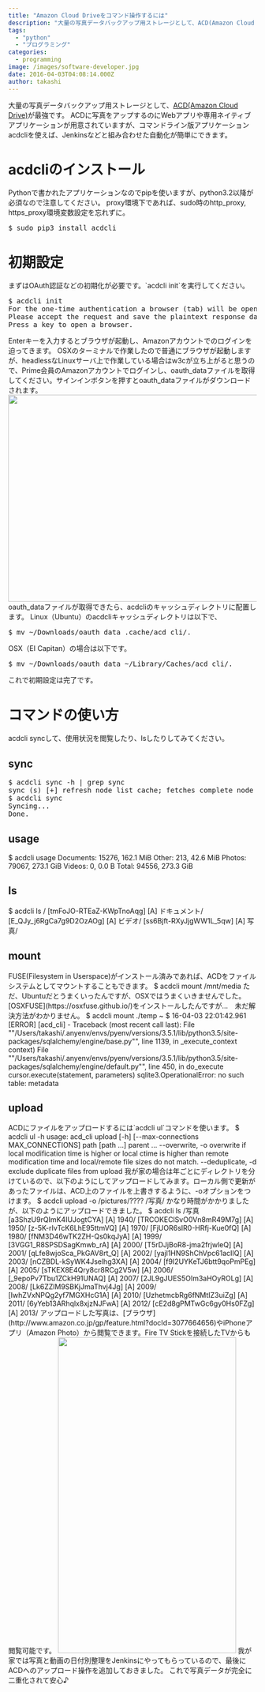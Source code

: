 ```yaml
---
title: "Amazon Cloud Driveをコマンド操作するには"
description: "大量の写真データバックアップ用ストレージとして、ACD(Amazon Cloud Drive)が最強です。ACDに写真をアップするのにWebアプリや専用ネイティ..."
tags:
  - "python"
  - "プログラミング"
categories:
  - programming
image: /images/software-developer.jpg
date: 2016-04-03T04:08:14.000Z
author: takashi
---
```



大量の写真データバックアップ用ストレージとして、<a href="http://blog.rinka-blossom.com/xie-zhen-detabatukuatupuniamazon-cloud-drivewoshi-ukotonomerituto/">ACD(Amazon Cloud Drive)</a>が最強です。
ACDに写真をアップするのにWebアプリや専用ネイティブアプリケーションが用意されていますが、コマンドライン版アプリケーションacdcliを使えば、Jenkinsなどと組み合わせた自動化が簡単にできます。
<h1>acdcliのインストール</h1>
Pythonで書かれたアプリケーションなのでpipを使いますが、python3.2以降が必須なので注意してください。
proxy環境下であれば、sudo時のhttp_proxy, https_proxy環境変数設定を忘れずに。
<pre class="lang:sh decode:true ">$ sudo pip3 install acdcli</pre>
<h1>初期設定</h1>
まずはOAuth認証などの初期化が必要です。`acdcli init`を実行してください。
<pre class="lang:sh decode:true ">$ acdcli init
For the one-time authentication a browser (tab) will be opened at https://tensile-runway-92512.appspot.com/.
Please accept the request and save the plaintext response data into a file called ""oauth_data"" in the directory ""/Users/xxxx/Library/Caches/acd_cli"".
Press a key to open a browser.</pre>
Enterキーを入力するとブラウザが起動し、Amazonアカウントでのログインを迫ってきます。
OSXのターミナルで作業したので普通にブラウザが起動しますが、headlessなLinuxサーバ上で作業している場合はw3cが立ち上がると思うので、Prime会員のAmazonアカウントでログインし、oauth_dataファイルを取得してください。サインインボタンを押すとoauth_dataファイルがダウンロードされます。
<img class="alignnone size-full" src="https://farm2.staticflickr.com/1696/25764484790_d0cbf7ca48_z_d.jpg" width="640" height="419" />
oauth_dataファイルが取得できたら、acdcliのキャッシュディレクトリに配置します。
Linux（Ubuntu）のacdcliキャッシュディレクトリは以下で、
<pre class="lang:sh decode:true ">$ mv ~/Downloads/oauth_data .cache/acd_cli/.</pre>
OSX（EI Capitan）の場合は以下です。
<pre class="lang:sh decode:true ">$ mv ~/Downloads/oauth_data ~/Library/Caches/acd_cli/.</pre>
これで初期設定は完了です。
<h1>コマンドの使い方</h1>
acdcli syncして、使用状況を閲覧したり、lsしたりしてみてください。
<h2>sync</h2>
<pre class="lang:sh decode:true ">$ acdcli sync -h | grep sync
sync (s) [+] refresh node list cache; fetches complete node listif cache is empty or incremental changes if cache is non-empty
$ acdcli sync
Syncing...
Done.</pre>
<h2>usage</h2>
$ acdcli usage
Documents: 15276, 162.1 MiB
Other: 213, 42.6 MiB
Photos: 79067, 273.1 GiB
Videos: 0, 0.0 B
Total: 94556, 273.3 GiB
<h2>ls</h2>
$ acdcli ls /
[tmFoJO-RTEaZ-KWpTnoAqg] [A] ドキュメント/
[E_QJy_j6RgCa7g9D2OzAOg] [A] ビデオ/
[ss6Bjft-RXyJjgWW1L_5qw] [A] 写真/
<h2>mount</h2>
FUSE(Filesystem in Userspace)がインストール済みであれば、ACDをファイルシステムとしてマウントすることもできます。
$ acdcli mount /mnt/media
ただ、Ubuntuだとうまくいったんですが、OSXではうまくいきませんでした。[OSXFUSE](https://osxfuse.github.io/)をインストールしたんですが…　未だ解決方法がわかりません。
$ acdcli mount ./temp
~ $ 16-04-03 22:01:42.961 [ERROR] [acd_cli] - Traceback (most recent call last):
File ""/Users/takashi/.anyenv/envs/pyenv/versions/3.5.1/lib/python3.5/site-packages/sqlalchemy/engine/base.py"", line 1139, in _execute_context
context)
File ""/Users/takashi/.anyenv/envs/pyenv/versions/3.5.1/lib/python3.5/site-packages/sqlalchemy/engine/default.py"", line 450, in do_execute
cursor.execute(statement, parameters)
sqlite3.OperationalError: no such table: metadata
<h2>upload</h2>
ACDにファイルをアップロードするには`acdcli ul`コマンドを使います。
$ acdcli ul -h
usage: acd_cli upload [-h] [--max-connections MAX_CONNECTIONS]
path [path ...] parent
...
--overwrite, -o overwrite if local modification time is higher or
local ctime is higher than remote modification time
and local/remote file sizes do not match.
--deduplicate, -d exclude duplicate files from upload
我が家の場合は年ごとにディレクトリを分けているので、以下のようにしてアップロードしてみます。ローカル側で更新があったファイルは、ACD上のファイルを上書きするように、-oオプションをつけます。
$ acdcli upload -o /pictures/???? /写真/
かなり時間がかかりましたが、以下のようにアップロードできました。
$ acdcli ls /写真
[a3ShzU9rQImK4IUJogtCYA] [A] 1940/
[TRCOKEClSvO0Vn8mR49M7g] [A] 1950/
[z-5K-rIvTcK6LhE95ttmVQ] [A] 1970/
[FjUOR6sIR0-HRfj-Kue0fQ] [A] 1980/
[fNM3D46wTK2ZH-Qs0kqJyA] [A] 1999/
[3VGG1_R8SPSDSagKmwb_rA] [A] 2000/
[T5rDJjBoR8-jma2frjwleQ] [A] 2001/
[qLfe8wjoSca_PkGAV8rt_Q] [A] 2002/
[yajl1HN9ShChVpc61acIIQ] [A] 2003/
[nCZBDL-kSyWK4Jselhg3XA] [A] 2004/
[f9I2UYKeTJ6btt9qoPmPEg] [A] 2005/
[sTKEX8E4Qry8cr8RCg2V5w] [A] 2006/
[_9epoPv7Tbu1ZCkH91UNAQ] [A] 2007/
[2JL9gJUES5OIm3aHOyROLg] [A] 2008/
[Lk6ZZlM9SBKjJmaThvj4Jg] [A] 2009/
[IwhZVxNPQg2yf7MGXHcG1A] [A] 2010/
[UzhetmcbRg6fNMtIZ3uiZg] [A] 2011/
[6yYeb13ARhqlx8xjzNJFwA] [A] 2012/
[cE2d8gPMTwGc6gy0Hs0FZg] [A] 2013/
アップロードした写真は、[ブラウザ](http://www.amazon.co.jp/gp/feature.html?docId=3077664656)やiPhoneアプリ（Amazon Photo）から閲覧できます。Fire TV Stickを接続したTVからも閲覧可能です。
<img class="alignnone size-full" src="https://farm2.staticflickr.com/1585/26170368746_5557cb0043_z_d.jpg" width="361" height="640" />
我が家では写真と動画の日付別整理をJenkinsにやってもらっているので、最後にACDへのアップロード操作を追加しておきました。
これで写真データが完全に二重化されて安心♪